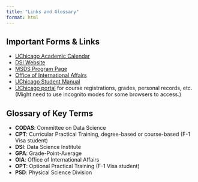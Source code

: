 ```yaml
---
title: "Links and Glossary"
format: html
---
```


## Important Forms & Links

- [UChicago Academic Calendar](https://registrar.uchicago.edu/calendars/academic-calendars/)
- [DSI Website](https://datascience.uchicago.edu/)
- [MSDS Program Page](https://codas.uchicago.edu/academics/ms-data-science/)
- [Office of International Affairs](https://internationalaffairs.uchicago.edu/)
- [UChicago Student Manual](https://studentmanual.uchicago.edu/)
- [UChicago portal](https://my.uchicago.edu) for course registrations, grades, personal records, etc. (Might need to use incognito modes for some browsers to access.)

## Glossary of Key Terms

- **CODAS**: Committee on Data Science   
- **CPT**: Curricular Practical Training, degree-based or course-based (F-1 Visa student)   
- **DSI**: Data Science Institute  
- **GPA**: Grade-Point-Average
- **OIA**: Office of International Affairs 
- **OPT**: Optional Practical Training (F-1 Visa student)   
- **PSD**: Physical Science Division


